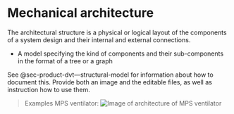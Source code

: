 # Mechanical architecture {#sec-mechanical-architecture}

The architectural structure is a physical or logical layout of the components of a system design and their internal and external connections.

-   A model specifying the kind of components and their sub-components in the format of a tree or a graph

See @sec-product-dvt---structural-model for information about how to document this.
Provide both an image and the editable files, as well as instruction how to use them.

> Examples MPS ventilator: ![Image of architecture of MPS ventilator](img/%20mechanical-model.jpg)
